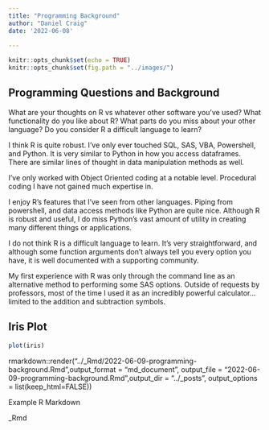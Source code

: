 ```yaml
---
title: "Programming Background"
author: "Daniel Craig"
date: '2022-06-08'
 
---
```


```r
knitr::opts_chunk$set(echo = TRUE)
knitr::opts_chunk$set(fig.path = "../images/")
```

## Programming Questions and Background

What are your thoughts on R vs whatever other software you've used?  What functionality do you like about R?  What parts do you miss about your other language?  Do you consider R a difficult language to learn? 

I think R is quite robust. I've only ever touched SQL, SAS, VBA, Powershell, and Python. It is very similar to Python in how you access dataframes. There are similar lines of thought in data manipulation methods as well.

I've only worked with Object Oriented coding at a notable level. Procedural coding I have not gained much expertise in.

I enjoy R's features that I've seen from other languages. Piping from powershell, and data access methods like Python are quite nice. Although R is robust and useful, I do miss Python's vast amount of utility in creating many different things or applications.

I do not think R is a difficult language to learn. It's very straightforward, and although some function arguments don't always tell you every option you have, it is well documented with a supporting community.

My first experience with R was only through the command line as an alternative method to performing some SAS options. Outside of requests by professors, most of the time I used it as an incredibly powerful calculator... limited to the addition and subtraction symbols.



## Iris Plot

```r
plot(iris)
```




rmarkdown::render("../_Rmd/2022-06-09-programming-background.Rmd",output_format = "md_document", output_file = "2022-06-09-programming-background.Rmd",output_dir = "../_posts", output_options = list(keep_html=FALSE))

Example R Markdown

_Rmd


